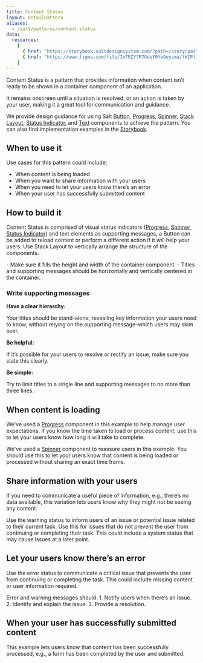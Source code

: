 ```yaml
---
title: Content Status
layout: DetailPattern
aliases:
  - /salt/patterns/content-status
data:
  resources:
    [
      { href: "https://storybook.saltdesignsystem.com/?path=/story/patterns-content-status--info", label: "Examples" },
      { href: "https://www.figma.com/file/InTRZY7R7OdeY0Ye9eyzma/(WIP)-Content-Status?type=design&node-id=652-3271&mode=design&t=BoYoZt69VHfzizeO-0", label: "Content Status examples", internal: true },
    ]
---
```


Content Status is a pattern that provides information when content isn’t ready to be shown in a container component of an application.

It remains onscreen until a situation is resolved, or an action is taken by your user, making it a great tool for communication and guidance.

<Diagram
  src="/img/patterns/content-status/content-status.png"
  alt="Example showing a content status with an info indicator"
  border
/>

We provide design guidance for using Salt [Button](/salt/components/button), [Progress](/salt/components/progress), [Spinner](/salt/components/spinner), [Stack Layout](/salt/components/stack-layout), [Status Indicator](/salt/components/status-indicator), and [Text](/salt/components/text) components to achieve the pattern. You can also find implementation examples in the [Storybook](https://storybook.saltdesignsystem.com/?path=/story/patterns-content-status--info).

## When to use it

Use cases for this pattern could include:
- When content is being loaded
- When you want to share information with your users
- When you need to let your users know there’s an error
- When your user has successfully submitted content

## How to build it

Content Status is comprised of visual status indicators ([Progress](/salt/components/progress), [Spinner](/salt/components/spinner), [Status Indicator](/salt/components/status-indicator)) and text elements as supporting messages, a Button can be added to reload content or perform a different action if it will help your users. Use Stack Layout to vertically arrange the structure of the components.

<Diagram
  src="/img/patterns/content-status/build.png"
  alt="Example showing a content status with components and spacing labeled"
  border
/>

<ExampleContainer type="positive" customPillText="Best practices">
- Make sure it fills the height and width of the container component.
- Titles and supporting messages should be horizontally and vertically centered in the container.
</ExampleContainer>

### Write supporting messages

**Have a clear hierarchy:**

Your titles should be stand-alone, revealing key information your users need to know, without relying on the supporting message–which users may skim over.

**Be helpful:**

If it’s possible for your users to resolve or rectify an issue, make sure you state this clearly.

**Be simple:** 

Try to limit titles to a single line and supporting messages to no more than three lines.

## When content is loading

We've used a [Progress](/salt/components/progress) component in this example to help manage user expectations. If you know the time taken to load or process content, use this to let your users know how long it will take to complete.

<Diagram
  src="/img/patterns/content-status/progress.png"
  alt="Example showing a content status with a progress indicator"
  border
/>

We've used a [Spinner](/salt/components/spinner) component to reassure users in this example. You should use this to let your users know that content is being loaded or processed without sharing an exact time frame.

<Diagram
  src="/img/patterns/content-status/spinner.png"
  alt="Example showing a content status with a spinner"
  border
/>

## Share information with your users

If you need to communicate a useful piece of information, e.g., there’s no data available, this variation lets users know why they might not be seeing any content.

<Diagram
  src="/img/patterns/content-status/info.png"
  alt="Example showing a content status with an info indicator"
  border
/>

Use the warning status to inform users of an issue or potential issue related to their current task. Use this for issues that do not prevent the user from continuing or completing their task. This could include a system status that may cause issues at a later point.

<Diagram
  src="/img/patterns/content-status/warning.png"
  alt="Example showing a content status with a warning indicator"
  border
/>

## Let your users know there’s an error

Use the error status to communicate a critical issue that prevents the user from continuing or completing the task. This could include missing content or user information required.

<Diagram
  src="/img/patterns/content-status/error.png"
  alt="Example showing a content status with an error indicator"
  border
/>

<ExampleContainer type="positive" customPillText="Best practices">
 Error and warning messages should: 1. Notify users when there’s an issue. 2. Identify and explain the issue. 3. Provide a resolution.
</ExampleContainer>


## When your user has successfully submitted content

This example lets users know that content has been successfully processed, e.g., a form has been completed by the user and submitted.

<Diagram
  src="/img/patterns/content-status/success.png"
  alt="Example showing a content status with a success indicator"
  border
/>